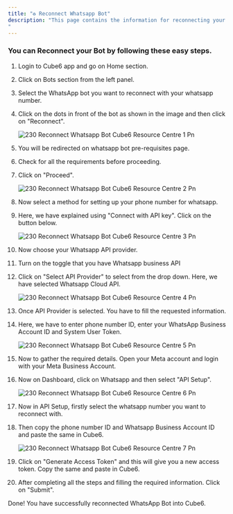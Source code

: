 ```yaml
---
title: "♻️ Reconnect Whatsapp Bot"
description: "This page contains the information for reconnecting your whatsapp bot with your registered number
"
---
```


### **You can Reconnect your Bot by following these easy steps.**

 1. Login to  Cube6 app and go on Home section.
 2. Click on Bots section from the left panel.
 3. Select the WhatsApp bot you want to reconnect with your whatsapp number.
 4. Click on the dots in front of the bot as shown in the image and then click on "Reconnect".

    ![230 Reconnect Whatsapp Bot  Cube6 Resource Centre 1 Pn](/images/platform-guidelines-training/reconnect-whatsapp-bot/230.reconnect_whatsapp_bot__Cube6_resource_centre-1.png)
 5. You will be redirected on whatsapp bot pre-requisites page.
 6. Check for all the requirements before proceeding.
 7. Click on "Proceed".

    ![230 Reconnect Whatsapp Bot  Cube6 Resource Centre 2 Pn](/images/platform-guidelines-training/reconnect-whatsapp-bot/230.reconnect_whatsapp_bot__Cube6_resource_centre-2.png)
 8. Now select a method for setting up your phone number for whatsapp.
 9. Here, we have explained using "Connect with API key". Click on the button below.

    ![230 Reconnect Whatsapp Bot  Cube6 Resource Centre 3 Pn](/images/platform-guidelines-training/reconnect-whatsapp-bot/230.reconnect_whatsapp_bot__Cube6_resource_centre-3.png)
10. Now choose your Whatsapp API provider.
11. Turn on the toggle that you have Whatsapp business API
12. Click on "Select API Provider" to select from the drop down. Here, we have selected Whatsapp Cloud API.

    ![230 Reconnect Whatsapp Bot  Cube6 Resource Centre 4 Pn](/images/platform-guidelines-training/reconnect-whatsapp-bot/230.reconnect_whatsapp_bot__Cube6_resource_centre-4.png)
13. Once API Provider is selected. You have to fill the requested information.
14. Here, we have to enter phone number ID, enter your WhatsApp Business Account ID and System User Token.

    ![230 Reconnect Whatsapp Bot  Cube6 Resource Centre 5 Pn](/images/platform-guidelines-training/reconnect-whatsapp-bot/230.reconnect_whatsapp_bot__Cube6_resource_centre-5.png)
15. Now to gather the required details. Open your Meta account and login with your Meta Business Account.
16. Now on Dashboard, click on Whatsapp and then select "API Setup".

    ![230 Reconnect Whatsapp Bot  Cube6 Resource Centre 6 Pn](/images/platform-guidelines-training/reconnect-whatsapp-bot/230.reconnect_whatsapp_bot__Cube6_resource_centre-6.png)
17. Now in API Setup, firstly select the whatsapp number you want to reconnect with.
18. Then copy the phone number ID and Whatsapp Business Account ID and paste the same in  Cube6.

    ![230 Reconnect Whatsapp Bot  Cube6 Resource Centre 7 Pn](/images/platform-guidelines-training/reconnect-whatsapp-bot/230.reconnect_whatsapp_bot__Cube6_resource_centre-7.png)
19. Click on "Generate Access Token" and this will give you a new access token. Copy the same and paste in  Cube6.
20. After completing all the steps and filling the required information. Click on "Submit".

Done\! You have successfully reconnected WhatsApp Bot into  Cube6.

 